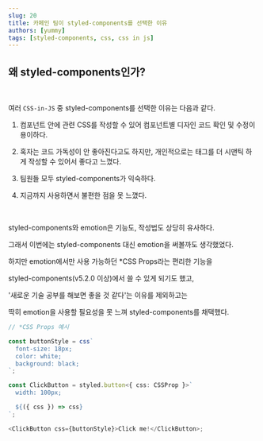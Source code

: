 ```yaml
---
slug: 20
title: 카페인 팀이 styled-components를 선택한 이유
authors: [yummy]
tags: [styled-components, css, css in js]
---
```


## 왜 styled-components인가?

<br />

여러 `CSS-in-JS` 중 styled-components를 선택한 이유는 다음과 같다.

1. 컴포넌트 안에 관련 CSS를 작성할 수 있어 컴포넌트별 디자인 코드 확인 및 수정이 용이하다.

2. 혹자는 코드 가독성이 안 좋아진다고도 하지만, 개인적으로는 태그를 더 시맨틱 하게 작성할 수 있어서 좋다고 느꼈다.

3. 팀원들 모두 styled-components가 익숙하다.

4. 지금까지 사용하면서 불편한 점을 못 느꼈다.

<br />

styled-components와 emotion은 기능도, 작성법도 상당히 유사하다.

그래서 이번에는 styled-components 대신 emotion을 써볼까도 생각했었다.

하지만 emotion에서만 사용 가능하던 \*CSS Props라는 편리한 기능을

styled-components(v5.2.0 이상)에서 쓸 수 있게 되기도 했고,

'새로운 기술 공부를 해보면 좋을 것 같다'는 이유를 제외하고는

딱히 emotion을 사용할 필요성을 못 느껴 styled-components를 채택했다.

```typescript
// *CSS Props 예시

const buttonStyle = css`
  font-size: 18px;
  color: white;
  background: black;
`;

const ClickButton = styled.button<{ css: CSSProp }>`
  width: 100px;

  ${({ css }) => css}
`;

<ClickButton css={buttonStyle}>Click me!</ClickButton>;
```
